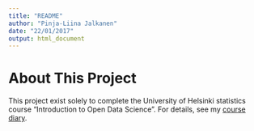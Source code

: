 ```yaml
---
title: "README"
author: "Pinja-Liina Jalkanen"
date: "22/01/2017"
output: html_document
---
```


# About This Project

This project exist solely to complete the University of Helsinki statistics course “Introduction to Open Data Science”. For details, see my [course diary](https://*your-github_username*.github.io/IODS-project/).
